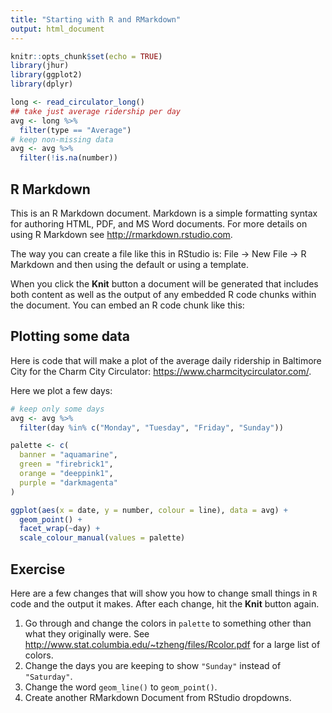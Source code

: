 ```yaml
---
title: "Starting with R and RMarkdown"
output: html_document
---
```


```r
knitr::opts_chunk$set(echo = TRUE)
library(jhur)
library(ggplot2)
library(dplyr)

long <- read_circulator_long()
## take just average ridership per day
avg <- long %>%
  filter(type == "Average")
# keep non-missing data
avg <- avg %>%
  filter(!is.na(number))
```

## R Markdown

This is an R Markdown document. Markdown is a simple formatting syntax for authoring HTML, PDF, and MS Word documents. For more details on using R Markdown see <http://rmarkdown.rstudio.com>.

The way you can create a file like this in RStudio is: File → New File → R Markdown and then using the default or using a template.

When you click the **Knit** button a document will be generated that includes both content as well as the output of any embedded R code chunks within the document. You can embed an R code chunk like this:

## Plotting some data

Here is code that will make a plot of the average daily ridership in Baltimore City for the Charm City Circulator: <https://www.charmcitycirculator.com/>.

Here we plot a few days:

```r
# keep only some days
avg <- avg %>%
  filter(day %in% c("Monday", "Tuesday", "Friday", "Sunday"))

palette <- c(
  banner = "aquamarine",
  green = "firebrick1",
  orange = "deeppink1",
  purple = "darkmagenta"
)

ggplot(aes(x = date, y = number, colour = line), data = avg) +
  geom_point() +
  facet_wrap(~day) +
  scale_colour_manual(values = palette)
```

## Exercise

Here are a few changes that will show you how to change small things in `R` code and the output it makes. After each change, hit the **Knit** button again.

1.  Go through and change the colors in `palette` to something other than what they originally were. See <http://www.stat.columbia.edu/~tzheng/files/Rcolor.pdf> for a large list of colors.
2.  Change the days you are keeping to show `"Sunday"` instead of `"Saturday"`.
3.  Change the word `geom_line()` to `geom_point()`.
4.  Create another RMarkdown Document from RStudio dropdowns.
